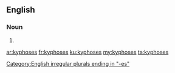 ==English==

===Noun===
{{head|en|plural}}

# {{plural of|kyphosis|lang=en}}

[[Category:English irregular plurals ending in "-es"]]

[[ar:kyphoses]]
[[fr:kyphoses]]
[[ku:kyphoses]]
[[my:kyphoses]]
[[ta:kyphoses]]